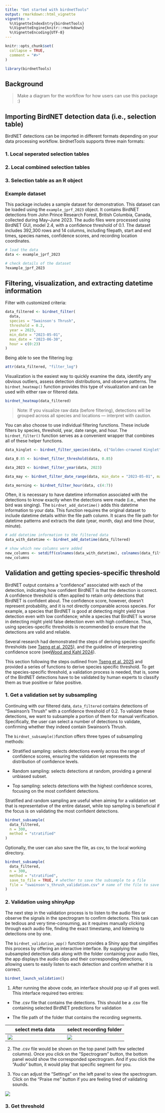 ```yaml
---
title: "Get started with birdnetTools"
output: rmarkdown::html_vignette
vignette: >
  %\VignetteIndexEntry{birdnetTools}
  %\VignetteEngine{knitr::rmarkdown}
  %\VignetteEncoding{UTF-8}
---
```


```r
knitr::opts_chunk$set(
  collapse = TRUE,
  comment = "#>"
)
```

```r
library(birdnetTools)
```


## Background

> Make a diagram for the workflow for how users can use this package :) 


## Importing BirdNET detection data (i.e., selection table)

BirdNET detections can be imported in different formats depending on your data processing workflow. birdnetTools supports three main formats:

### 1. Local seperated selection tables

### 2. Local combined selection tables

### 3. Selection table as an R object



### Example dataset

This package includes a sample dataset for demonstration. This dataset can be loaded using the `example_jprf_2023` object. It contains BirdNET detections from John Prince Research Forest, British Columbia, Canada, collected during May–June 2023. The audio files were processed using BirdNET GUI, model 2.4, with a confidence threshold of 0.1. The dataset includes 392,300 rows and 14 columns, including filepath, start and end times, species names, confidence scores, and recording location coordinates.
```r
# load the data
data <- example_jprf_2023

# check details of the dataset
?example_jprf_2023
```


## Filtering, visualization, and extracting datetime information


Filter with customized criteria: 
```r
data_filtered <- birdnet_filter(
  data,
  species = "Swainson's Thrush",
  threshold = 0.2,
  year = 2023,
  min_date = "2023-05-01",
  max_date = "2023-06-30",
  hour = c(0:23)
)
```

Being able to see the filtering log: 
```r
attr(data_filtered, "filter_log")
```


Visualization is the easiest way to quickly examine the data, identify any obvious outliers, assess detection distributions, and observe patterns. The `birdnet_heatmap()` function provides this type of visualization and can be used with either raw or filtered data.
```r
birdnet_heatmap(data_filtered)
```

> Note: If you visualize raw data (before filtering), detections will be grouped across all species and locations — interpret with caution.


You can also choose to use individual filtering functions. These include filters by species, threshold, year, date range, and hour. The `birdnet_filter()` function serves as a convenient wrapper that combines all of these helper functions.
```r
data_kinglet <- birdnet_filter_species(data, c("Golden-crowned Kinglet", "Ruby-crowned Kinglet"))
```

```r
data_0.85 <- birdnet_filter_threshold(data, 0.85)
```

```r
data_2023 <- birdnet_filter_year(data, 2023)
```

```r
data_may <- birdnet_filter_date_range(data, min_date = "2023-05-01", max_date = "2023-05-31")
```

```r
data_morning <- birdnet_filter_hour(data, c(4:7))
```


Often, it is necessary to have datetime information associated with the detections to know exactly when the detections were made (i.e., when the bird was singing). The `birdnet_add_datetime()` adds this datetime information to your data. This function requires the original dataset to include datetime details within the file path column. It scans the file path for datetime patterns and extracts the date (year, month, day) and time (hour, minute).
```r
# add datetime information to the filtered data
data_with_datetime <- birdnet_add_datetime(data_filtered)

# show which new columns were added
new_columns <- setdiff(colnames(data_with_datetime), colnames(data_filtered))
new_columns
```




## Validation and getting species-specific threshold

BirdNET output contains a "confidence" associated with each of the detection, indicating how confident BirdNET is that the detection is correct. A confidence threshold is often applied to retain only detections that BirdNET is confident about. The confidence score, however, doesn't represent probability, and it is not directly comparable across species. For example, a species that BirdNET is good at detecting might yield true detection even with low confidence; while a species that BirdNET is worse in detecting might yield false detection even with high confidence. Thus, using species-specific thresholds is recommended to ensure that the detections are valid and reliable.

Several research had demonstrated the steps of deriving species-specific thresholds (see [Tseng et al. 2025](https://link.springer.com/article/10.1007/s10336-025-02260-w)), and the guideline of interpreting confidence score (see[Wood and Kahl 2024](https://link.springer.com/article/10.1007/s10336-024-02144-5)). 

This section following the steps outlined from [Tseng et al. 2025](https://link.springer.com/article/10.1007/s10336-025-02260-w) and provided a series of functions to derive species specific threshold. To get the species-specific threshold, a validation process is needed, that is, some of the BirdNET detections have to be validated by human experts to classify them as true positive or false positive. 


### 1. Get a validation set by subsampling

Continuing with our filtered data, `data_filtered` contains detections of "Swainson's Thrush" with a confidence threshold of 0.2. To validate these detections, we want to subsample a portion of them for manual verification. Specifically, the user can select a number of detections to validate, confirming whether they indeed contain Swainson's Thrush.

The `birdnet_subsample() `function offers three types of subsampling methods:

- Stratified sampling: selects detections evenly across the range of confidence scores, ensuring the validation set represents the distribution of confidence levels.

- Random sampling: selects detections at random, providing a general unbiased subset.

- Top sampling: selects detections with the highest confidence scores, focusing on the most confident detections.

Stratified and random sampling are useful when aiming for a validation set that is representative of the entire dataset, while top sampling is beneficial if the focus is on validating the most confident detections.


```r
birdnet_subsample(
  data_filtered,
  n = 300,
  method = "stratified"
)
```


Optionally, the user can also save the file, as csv, to the local working directory. 

```r
birdnet_subsample(
  data_filtered,
  n = 300,
  method = "stratified",
  save_to_file = TRUE, # whether to save the subsample to a file
  file = "swainson's_thrush_validation.csv" # name of the file to save the subsample
)
```


### 2. Validation using shinyApp

The next step in the validation process is to listen to the audio files or observe the signals in the spectrogram to confirm detections. This task can be tedious and very time-consuming, as it requires manually clicking through each audio file, finding the exact timestamp, and listening to detections one by one.

The `birdnet_validation_app()` function provides a Shiny app that simplifies this process by offering an interactive interface. By supplying the subsampled detection data along with the folder containing your audio files, the app displays the audio clips and their corresponding detections, allowing users to easily listen to each detection and confirm whether it is correct.

```r
birdnet_launch_validation()
```

1. After running the above code, an interface should pop up if all goes well. This interface required two entries:

- The .csv file that contains the detections. This should be a .csv file containing selected BirdNET predictions for validation

- The file path of the folder that contains the recording segments.

| select meta data                     | select recording folder              |
|--------------------------------------|--------------------------------------|
| ![](images/input_csv.png) | ![](images/input_file.png) |



2. The .csv file would be shown on the top panel (with few selected columns). Once you click on the “Spectrogram” button, the bottom panel would show the corresponded spectrogram. And if you click the “Audio” button, it would play that specific segment for you.

3. You can adjust the “Settings” on the left panel to view the spectrogram. Click on the “Praise me” button if you are feeling tired of validating sounds. 

![](./images/shinyapp_main.png)





### 3. Get threshold 


